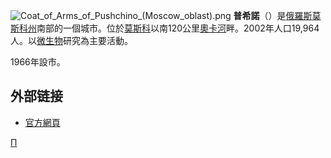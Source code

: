 {{coord|54|50|N|37|37|E|display=title}}
[[File:Coat_of_Arms_of_Pushchino_(Moscow_oblast).png|right]]
'''普希諾'''（{{lang-ru|Пу́щино}}）是[[俄羅斯|俄羅斯]][[莫斯科州|莫斯科州]]南部的一個城市。位於[[莫斯科|莫斯科]]以南120公里[[奧卡河|奧卡河]]畔。2002年人口19,964人。以[[微生物|微生物]]研究為主要活動。

1966年設市。

==外部链接==
* [http://www.pushchino.ru/ 官方網頁] {{Wayback|url=http://www.pushchino.ru/ |date=20180703130219 }}

{{Cities and towns in Moscow Oblast}}
{{Authority control}}
[[Category:莫斯科州城市|П]]